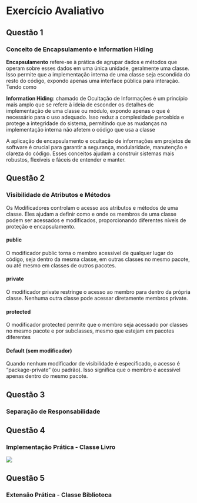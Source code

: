 ::: progress
::: {.progress-bar style="width: 100%;"}
:::
:::

# Exercício Avaliativo

## Questão 1

### Conceito de Encapsulamento e Information Hiding

**Encapsulamento** refere-se à prática de agrupar dados e métodos que operam sobre esses dados em uma única unidade, geralmente uma classe. Isso permite que a implementação interna de uma classe seja escondida do resto do código, expondo apenas uma interface pública para interação. Tendo como

**Information Hiding**: chamado de Ocultação de Informações é um princípio mais amplo que se refere à ideia de esconder os detalhes de implementação de uma classe ou módulo, expondo apenas o que é necessário para o uso adequado. Isso reduz a complexidade percebida e protege a integridade do sistema, permitindo que as mudanças na implementação interna não afetem o código que usa a classe

A aplicação de encapsulamento e ocultação de informações em projetos de software é crucial para garantir a segurança, modularidade, manutenção e clareza do código. Esses conceitos ajudam a construir sistemas mais robustos, flexíveis e fáceis de entender e manter.

::: progress
::: {.progress-bar style="width: 100%;"}
:::
:::

## Questão 2

### Visibilidade de Atributos e Métodos

Os Modificadores controlam o acesso aos atributos e métodos de uma classe. Eles ajudam a definir como e onde os membros de uma classe podem ser acessados e modificados, proporcionando diferentes níveis de proteção e encapsulamento.

#### public

O modificador public torna o membro acessível de qualquer lugar do código, seja dentro da mesma classe, em outras classes no mesmo pacote, ou até mesmo em classes de outros pacotes.

#### private

O modificador private restringe o acesso ao membro para dentro da própria classe. Nenhuma outra classe pode acessar diretamente membros private.

#### protected

O modificador protected permite que o membro seja acessado por classes no mesmo pacote e por subclasses, mesmo que estejam em pacotes diferentes

#### Default (sem modificador)

Quando nenhum modificador de visibilidade é especificado, o acesso é "package-private" (ou padrão). Isso significa que o membro é acessível apenas dentro do mesmo pacote.

::: progress
::: {.progress-bar style="width: 100%;"}
:::
:::

## Questão 3

### Separação de Responsabilidade

::: progress
::: {.progress-bar style="width: 100%;"}
:::
:::

## Questão 4
### Implementação Prática - Classe Livro

![](quest4.jpg){fig-align="center"}

::: progress
::: {.progress-bar style="width: 100%;"}
:::
:::


## Questão 5
### Extensão Prática - Classe Biblioteca






::: progress
::: {.progress-bar style="width: 100%;"}
:::
:::

















